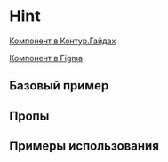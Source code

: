 

<Meta of={HintStories} />

# Hint

[Компонент в Контур.Гайдах](https://guides.kontur.ru/components/popup-elements/hint/)

[Компонент в Figma](https://www.figma.com/file/87ScqxPzJpF9DcVBNYWOjM/%E2%9A%A1-Kontur-UI-Modern-Layout?node-id=230%3A5154)

<Description />

## Базовый пример

<Primary />

## Пропы

<Controls />

## Примеры использования

<Stories title="" includePrimary={false} />
